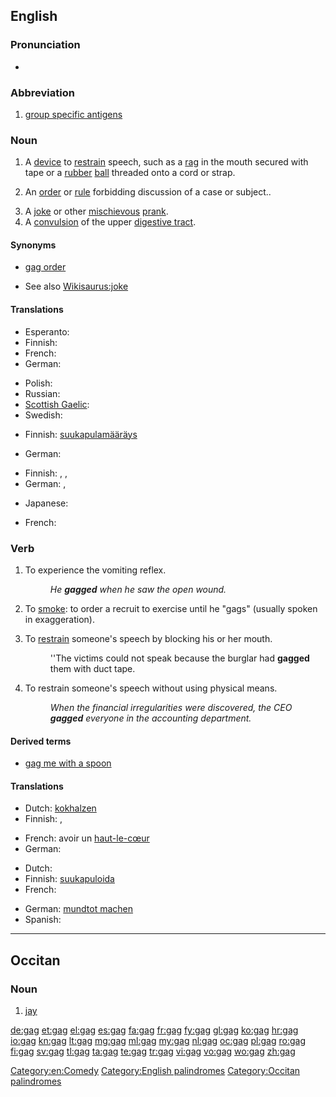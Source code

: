 ==English==

===Pronunciation===
* {{rhymes|æɡ}}

===Abbreviation===
{{head|en|abbreviation}}
{{wikipedia|Group-specific antigen}}

# [[group specific antigens]]

===Noun===
{{en-noun}}

# A [[device]] to [[restrain]] speech, such as a [[rag]] in the mouth secured with tape or a [[rubber]] [[ball]] threaded onto a cord or strap.
# {{legal}} An [[order]] or [[rule]] forbidding discussion of a case or subject..
# A [[joke]] or other [[mischievous]] [[prank]].
# A [[convulsion]] of the upper [[digestive tract]].

====Synonyms====
* {{sense|legal}} [[gag order]]
* {{sense|joke}} See also [[Wikisaurus:joke]]

====Translations====
{{trans-top|A device to restrain speech}}
* Esperanto: {{t|eo|buŝoŝtopilo|xs=Esperanto}}
* Finnish: {{t-|fi|suukapula}}
* French: {{t+|fr|bâillon|m}}
* German: {{t+|de|Knebel|m}}
{{trans-mid}}
* Polish: {{t+|pl|knebel|m}}
* Russian: {{t|ru|кляп|m|tr=kljap}}
* [[Scottish Gaelic]]: {{t-|gd|glas-ghuib|f|xs=Scottish Gaelic}}
* Swedish: {{t|sv|munkavle|c}}
{{trans-bottom}}

{{trans-top|An order or rule forbidding discussion of a case or subject}}
* Finnish: [[suukapulamääräys]]
{{trans-mid}}
* German: {{t-|de|Maulkorberlass|m}}
{{trans-bottom}}

{{trans-top|A joke or other mischievous prank}}
* Finnish: {{t+|fi|vitsi}}, {{t+|fi|pila}}, {{t|fi|kepponen}}
* German: {{t+|de|Witz|m}}, {{t+|de|Gag|m}}
{{trans-mid}}
* Japanese: {{t|ja|ギャグ|tr=gyagu}}
{{trans-bottom}}

{{trans-top|A convulsion of the upper digestive tract}}
* French: {{t|fr|haut-le-coeur}}
{{trans-mid}}
{{trans-bottom}}

===Verb===
{{en-verb|gags|gagging|gagged}}

# {{intransitive}} To experience the vomiting reflex.
#: ''He '''gagged''' when he saw the open wound.''
# {{rfc-sense}} {{context|U.S. Army|slang}} To [[smoke#Transitive_verb|smoke]]: to order a recruit to exercise until he "gags" (usually spoken in exaggeration).
# {{transitive}} To [[restrain]] someone's speech by blocking his or her mouth.
#: ''The victims could not speak because the burglar had '''gagged''' them with duct tape.
# {{transitive|figuratively}} To restrain someone's speech without using physical means.
#: ''When the financial irregularities were discovered, the CEO '''gagged''' everyone in the accounting department.''

====Derived terms====
* [[gag me with a spoon]]

====Translations====
{{trans-top|To experience the vomiting reflex}}
* Dutch: [[kokhalzen]]
* Finnish: {{t-|fi|yökätä}}, {{t-|fi|kakistella}}
{{trans-mid}}
* French: avoir un [[haut-le-cœur]]
* German: {{t-|de|würgen}}
{{trans-bottom}}

{{trans-top|To restrain someone's speech}}
* Dutch: {{t|nl|knevelen}}
* Finnish: [[suukapuloida]]
* French: {{t+|fr|bâillonner}}
{{trans-mid}}
* German: [[mundtot machen]]
* Spanish: {{t|es|amordazar}}
{{trans-bottom}}

[[Category:en:Comedy]]
[[Category:English palindromes]]

----

==Occitan==

===Noun===
{{oc-noun|m}}

# [[jay]]

[[Category:Occitan palindromes]]

[[de:gag]]
[[et:gag]]
[[el:gag]]
[[es:gag]]
[[fa:gag]]
[[fr:gag]]
[[fy:gag]]
[[gl:gag]]
[[ko:gag]]
[[hr:gag]]
[[io:gag]]
[[kn:gag]]
[[lt:gag]]
[[mg:gag]]
[[ml:gag]]
[[my:gag]]
[[nl:gag]]
[[oc:gag]]
[[pl:gag]]
[[ro:gag]]
[[fi:gag]]
[[sv:gag]]
[[tl:gag]]
[[ta:gag]]
[[te:gag]]
[[tr:gag]]
[[vi:gag]]
[[vo:gag]]
[[wo:gag]]
[[zh:gag]]